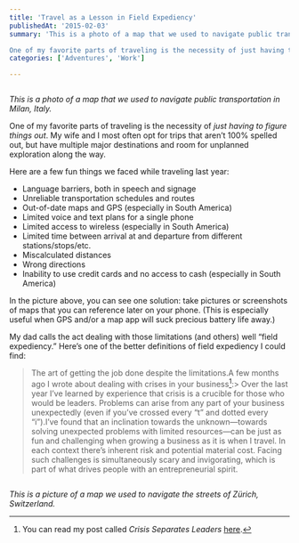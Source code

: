 ```yaml
---
title: 'Travel as a Lesson in Field Expediency'
publishedAt: '2015-02-03'
summary: 'This is a photo of a map that we used to navigate public transportation in Milan, Italy. 

One of my favorite parts of traveling is the necessity of just having to figure things out. My wife and I m...'
categories: ['Adventures', 'Work']

---
```


<Image src="/images/blog/travel-as-a-lesson-in-field-expediency/1bc9e-1_milan-italy-metro-map-centrale-fs-train.jpg" alt="" width={800} height={600} />

*This is a photo of a map that we used to navigate public transportation in Milan, Italy.* 

One of my favorite parts of traveling is the necessity of *just having to figure things out*. My wife and I most often opt for trips that aren’t 100% spelled out, but have multiple major destinations and room for unplanned exploration along the way.

Here are a few fun things we faced while traveling last year:

-   Language barriers, both in speech and signage
-   Unreliable transportation schedules and routes
-   Out-of-date maps and GPS (especially in South America)
-   Limited voice and text plans for a single phone
-   Limited access to wireless (especially in South America)
-   Limited time between arrival at and departure from different stations/stops/etc.
-   Miscalculated distances
-   Wrong directions
-   Inability to use credit cards and no access to cash (especially in South America)

In the picture above, you can see one solution: take pictures or screenshots of maps that you can reference later on your phone. (This is especially useful when GPS and/or a map app will suck precious battery life away.)

My dad calls the act dealing with those limitations (and others) well “field expediency.” Here’s one of the better definitions of field expediency I could find:

> The art of getting the job done despite the limitations.A few months ago I wrote about dealing with crises in your business[^1]:> Over the last year I’ve learned by experience that crisis is a crucible for those who would be leaders. Problems can arise from any part of your business unexpectedly (even if you’ve crossed every “t” and dotted every “i”).I’ve found that an inclination towards the unknown—towards solving unexpected problems with limited resources—can be just as fun and challenging when growing a business as it is when I travel. In each context there’s inherent risk and potential material cost. Facing such challenges is simultaneously scary and invigorating, which is part of what drives people with an entrepreneurial spirit.

<Image src="/images/blog/travel-as-a-lesson-in-field-expediency/fc7e8-switzerland-public-transportation-map-bus-station-letzipark.jpg" alt="" width={800} height={600} />

*This is a picture of a map we used to navigate the streets of Zürich, Switzerland.* 

[^1]: You can read my post called *Crisis Separates Leaders* [here](https://ericdodds.com/crisis-separates-leaders/).
